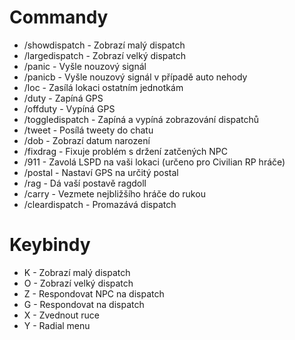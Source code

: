 # Commandy
- /showdispatch - Zobrazí malý dispatch
- /largedispatch - Zobrazí velký dispatch
- /panic - Vyšle nouzový signál
- /panicb - Vyšle nouzový signál v případě auto nehody
- /loc - Zasílá lokaci ostatním jednotkám
- /duty - Zapíná GPS
- /offduty - Vypíná GPS
- /toggledispatch - Zapíná a vypíná zobrazování dispatchů
- /tweet - Posílá tweety do chatu
- /dob - Zobrazí datum narození
- /fixdrag - Fixuje problém s držení zatčených NPC
- /911 - Zavolá LSPD na vaši lokaci (určeno pro Civilian RP hráče)
- /postal - Nastaví GPS na určitý postal
- /rag - Dá vaší postavě ragdoll
- /carry - Vezmete nejbližšího hráče do rukou
- /cleardispatch - Promazává dispatch

# Keybindy
- K - Zobrazí malý dispatch
- O - Zobrazí velký dispatch
- Z - Respondovat NPC na dispatch
- G - Respondovat na dispatch
- X - Zvednout ruce
- Y - Radial menu
